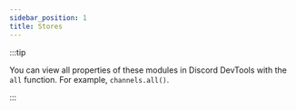 ```yaml
---
sidebar_position: 1
title: Stores
---
```



:::tip

You can view all properties of these modules in Discord DevTools with the `all` function. For
example, `channels.all()`.

:::

<DocCardList />
